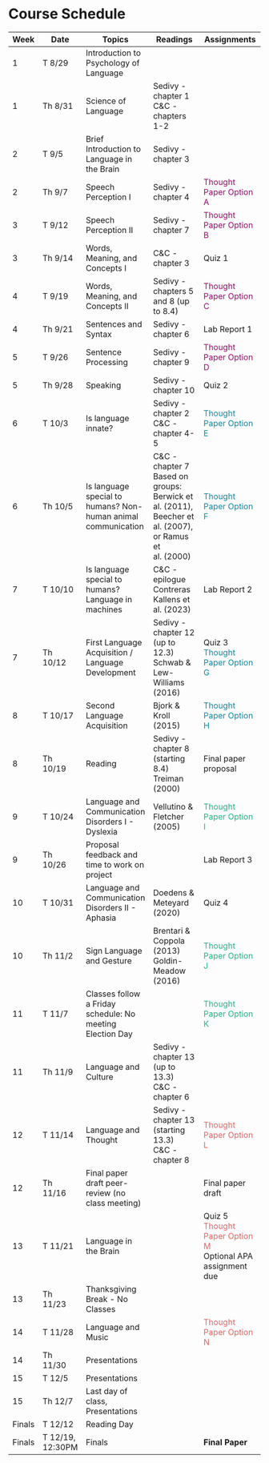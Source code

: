# Course Schedule {.unnumbered}

| Week   | Date             | Topics                                                          | Readings                                                                                                    | Assignments                                                                                  |
|-------|---------|--------------|--------------------|---------------------|
| 1      | T 8/29           | Introduction to Psychology of Language                          |                                                                                                             |                                                                                              |
| 1      | Th 8/31          | Science of Language                                             | Sedivy - chapter 1<br /> C&C - chapters 1-2                                                                 |                                                                                              |
| 2      | T 9/5            | Brief Introduction to Language in the Brain                     | Sedivy - chapter 3                                                                                          |                                                                                              |
| 2      | Th 9/7           | Speech Perception I                                             | Sedivy - chapter 4                                                                                          | [Thought Paper Option A]{style="color:#A4036F"}                                              |
| 3      | T 9/12           | Speech Perception II                                            | Sedivy - chapter 7                                                                                          | [Thought Paper Option B]{style="color:#A4036F"}                                              |
| 3      | Th 9/14          | Words, Meaning, and Concepts I                                  | C&C - chapter 3                                                                                             | Quiz 1                                                                                       |
| 4      | T 9/19           | Words, Meaning, and Concepts II                                 | Sedivy - chapters 5 and 8 (up to 8.4)                                                                       | [Thought Paper Option C]{style="color:#A4036F"}                                              |
| 4      | Th 9/21          | Sentences and Syntax                                            | Sedivy - chapter 6                                                                                          | Lab Report 1                                                                                 |
| 5      | T 9/26           | Sentence Processing                                             | Sedivy - chapter 9                                                                                          | [Thought Paper Option D]{style="color:#A4036F"}                                              |
| 5      | Th 9/28          | Speaking                                                        | Sedivy - chapter 10                                                                                         | Quiz 2                                                                                       |
| 6      | T 10/3           | Is language innate?                                             | Sedivy - chapter 2<br /> C&C - chapter 4-5                                                                  | [Thought Paper Option E]{style="color:#048BA8"}                                              |
| 6      | Th 10/5          | Is language special to humans? Non-human animal communication   | C&C - chapter 7<br /> Based on groups: Berwick et al. (2011), Beecher et al. (2007), or Ramus et al. (2000) | [Thought Paper Option F]{style="color:#048BA8"}                                              |
| 7      | T 10/10          | Is language special to humans? Language in machines             | C&C - epilogue<br /> Contreras Kallens et al. (2023)                                                        | Lab Report 2                                                                                 |
| 7      | Th 10/12         | First Language Acquisition / Language Development               | Sedivy - chapter 12 (up to 12.3) <br /> Schwab & Lew-Williams (2016)                                        | Quiz 3 <br /> [Thought Paper Option G]{style="color:#048BA8"}                                |
| 8      | T 10/17          | Second Language Acquisition                                     | Bjork & Kroll (2015)                                                                                        | [Thought Paper Option H]{style="color:#048BA8"}                                              |
| 8      | Th 10/19         | Reading                                                         | Sedivy - chapter 8 (starting 8.4)<br /> Treiman (2000)                                                      | Final paper proposal                                                                         |
| 9      | T 10/24          | Language and Communication Disorders I - Dyslexia               | Vellutino & Fletcher (2005)                                                                                 | [Thought Paper Option I]{style="color:#12BA7C"}                                              |
| 9      | Th 10/26         | Proposal feedback and time to work on project                   |                                                                                                             | Lab Report 3                                                                                 |
| 10     | T 10/31          | Language and Communication Disorders II - Aphasia               | Doedens & Meteyard (2020)                                                                                   | Quiz 4                                                                                       |
| 10     | Th 11/2          | Sign Language and Gesture                                       | Brentari & Coppola (2013)<br /> Goldin-Meadow (2016)                                                        | [Thought Paper Option J]{style="color:#12BA7C"}                                              |
| 11     | T 11/7           | Classes follow a Friday schedule: No meeting<br /> Election Day |                                                                                                             | [Thought Paper Option K]{style="color:#12BA7C"}                                              |
| 11     | Th 11/9          | Language and Culture                                            | Sedivy - chapter 13 (up to 13.3)<br /> C&C - chapter 6                                                      |                                                                                              |
| 12     | T 11/14          | Language and Thought                                            | Sedivy - chapter 13 (starting 13.3)<br />C&C - chapter 8                                                    | [Thought Paper Option L]{style="color:#F05D5E"}                                              |
| 12     | Th 11/16         | Final paper draft peer-review (no class meeting)                |                                                                                                             | Final paper draft                                                                            |
| 13     | T 11/21          | Language in the Brain                                           |                                                                                                             | Quiz 5<br />[Thought Paper Option M]{style="color:#F05D5E"}<br />Optional APA assignment due |
| 13     | Th 11/23         | Thanksgiving Break - No Classes                                 |                                                                                                             |                                                                                              |
| 14     | T 11/28          | Language and Music                                              |                                                                                                             | [Thought Paper Option N]{style="color:#F05D5E"}                                              |
| 14     | Th 11/30         | Presentations                                                   |                                                                                                             |                                                                                              |
| 15     | T 12/5           | Presentations                                                   |                                                                                                             |                                                                                              |
| 15     | Th 12/7          | Last day of class, Presentations                                |                                                                                                             |                                                                                              |
| Finals | T 12/12          | Reading Day                                                     |                                                                                                             |                                                                                              |
| Finals | T 12/19, 12:30PM | Finals                                                          |                                                                                                             | **Final Paper**                                                                              |
